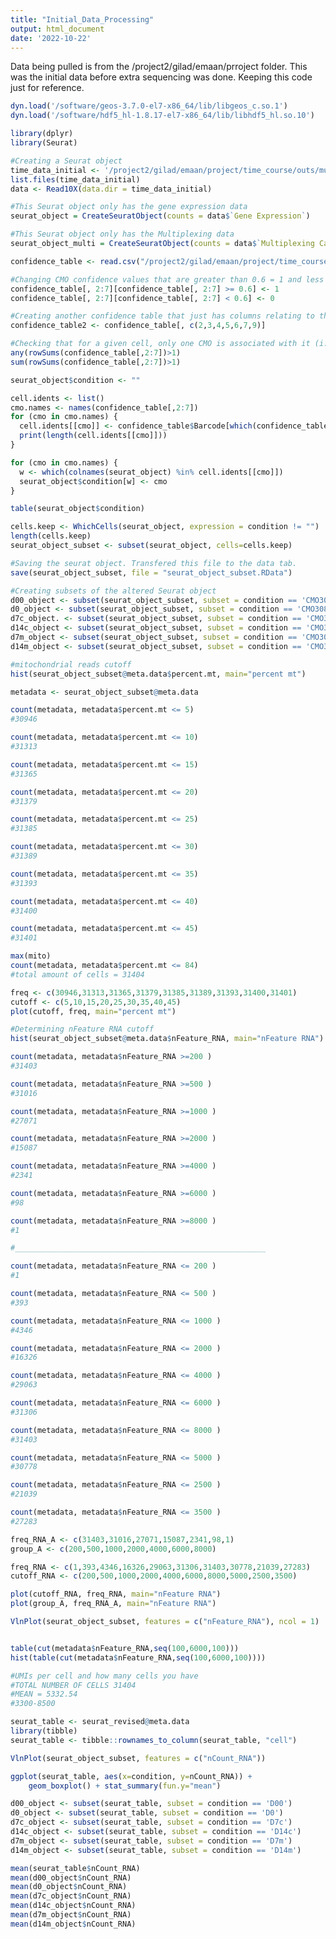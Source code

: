 ```yaml
---
title: "Initial_Data_Processing"
output: html_document
date: '2022-10-22'
---
```


Data being pulled is from the /project2/gilad/emaan/prroject folder. This was the initial data before extra sequencing was done. Keeping this code just for reference. 


```r

dyn.load('/software/geos-3.7.0-el7-x86_64/lib/libgeos_c.so.1')
dyn.load('/software/hdf5_hl-1.8.17-el7-x86_64/lib/libhdf5_hl.so.10')

library(dplyr)
library(Seurat)

#Creating a Seurat object
time_data_initial <- '/project2/gilad/emaan/project/time_course/outs/multi/count/raw_feature_bc_matrix'
list.files(time_data_initial) 
data <- Read10X(data.dir = time_data_initial)

#This Seurat object only has the gene expression data
seurat_object = CreateSeuratObject(counts = data$`Gene Expression`)

#This Seurat object only has the Multiplexing data
seurat_object_multi = CreateSeuratObject(counts = data$`Multiplexing Capture`)

confidence_table <- read.csv("/project2/gilad/emaan/project/time_course/outs/multi/multiplexing_analysis/assignment_confidence_table.csv")

#Changing CMO confidence values that are greater than 0.6 = 1 and less than 0.6 = 0. 
confidence_table[, 2:7][confidence_table[, 2:7] >= 0.6] <- 1
confidence_table[, 2:7][confidence_table[, 2:7] < 0.6] <- 0

#Creating another confidence table that just has columns relating to the time points.  
confidence_table2 <- confidence_table[, c(2,3,4,5,6,7,9)]

```

```r
#Checking that for a given cell, only one CMO is associated with it (i.e. the result should not be greater than 1)
any(rowSums(confidence_table[,2:7])>1)
sum(rowSums(confidence_table[,2:7])>1)
```

```r
seurat_object$condition <- ""

cell.idents <- list()
cmo.names <- names(confidence_table[,2:7])
for (cmo in cmo.names) {
  cell.idents[[cmo]] <- confidence_table$Barcode[which(confidence_table[[cmo]]==1)]
  print(length(cell.idents[[cmo]]))
}

```
```r
for (cmo in cmo.names) {
  w <- which(colnames(seurat_object) %in% cell.idents[[cmo]])
  seurat_object$condition[w] <- cmo
}
```

```r
table(seurat_object$condition)
```

```r
cells.keep <- WhichCells(seurat_object, expression = condition != "")
length(cells.keep)
seurat_object_subset <- subset(seurat_object, cells=cells.keep)

#Saving the seurat object. Transfered this file to the data tab. 
save(seurat_object_subset, file = "seurat_object_subset.RData")

#Creating subsets of the altered Seurat object
d00_object <- subset(seurat_object_subset, subset = condition == 'CMO301')
d0_object <- subset(seurat_object_subset, subset = condition == 'CMO308')
d7c_object. <- subset(seurat_object_subset, subset = condition == 'CMO311')
d14c_object <- subset(seurat_object_subset, subset = condition == 'CMO312')
d7m_object <- subset(seurat_object_subset, subset = condition == 'CMO309')
d14m_object <- subset(seurat_object_subset, subset = condition == 'CMO310')

```
```r
#mitochondrial reads cutoff
hist(seurat_object_subset@meta.data$percent.mt, main="percent mt")

metadata <- seurat_object_subset@meta.data

count(metadata, metadata$percent.mt <= 5)
#30946

count(metadata, metadata$percent.mt <= 10)
#31313

count(metadata, metadata$percent.mt <= 15)
#31365

count(metadata, metadata$percent.mt <= 20)
#31379

count(metadata, metadata$percent.mt <= 25)
#31385

count(metadata, metadata$percent.mt <= 30)
#31389

count(metadata, metadata$percent.mt <= 35)
#31393

count(metadata, metadata$percent.mt <= 40)
#31400

count(metadata, metadata$percent.mt <= 45)
#31401

max(mito)
count(metadata, metadata$percent.mt <= 84)
#total amount of cells = 31404

freq <- c(30946,31313,31365,31379,31385,31389,31393,31400,31401)
cutoff <- c(5,10,15,20,25,30,35,40,45)
plot(cutoff, freq, main="percent mt")

#Determining nFeature RNA cutoff
hist(seurat_object_subset@meta.data$nFeature_RNA, main="nFeature RNA")

count(metadata, metadata$nFeature_RNA >=200 )
#31403

count(metadata, metadata$nFeature_RNA >=500 )
#31016

count(metadata, metadata$nFeature_RNA >=1000 )
#27071

count(metadata, metadata$nFeature_RNA >=2000 )
#15087

count(metadata, metadata$nFeature_RNA >=4000 )
#2341

count(metadata, metadata$nFeature_RNA >=6000 )
#98

count(metadata, metadata$nFeature_RNA >=8000 )
#1

#________________________________________________________

count(metadata, metadata$nFeature_RNA <= 200 )
#1

count(metadata, metadata$nFeature_RNA <= 500 )
#393

count(metadata, metadata$nFeature_RNA <= 1000 )
#4346

count(metadata, metadata$nFeature_RNA <= 2000 )
#16326

count(metadata, metadata$nFeature_RNA <= 4000 )
#29063

count(metadata, metadata$nFeature_RNA <= 6000 )
#31306

count(metadata, metadata$nFeature_RNA <= 8000 )
#31403

count(metadata, metadata$nFeature_RNA <= 5000 )
#30778

count(metadata, metadata$nFeature_RNA <= 2500 )
#21039

count(metadata, metadata$nFeature_RNA <= 3500 )
#27283

freq_RNA_A <- c(31403,31016,27071,15087,2341,98,1)
group_A <- c(200,500,1000,2000,4000,6000,8000)

freq_RNA <- c(1,393,4346,16326,29063,31306,31403,30778,21039,27283)
cutoff_RNA <- c(200,500,1000,2000,4000,6000,8000,5000,2500,3500)

plot(cutoff_RNA, freq_RNA, main="nFeature RNA")
plot(group_A, freq_RNA_A, main="nFeature RNA")

VlnPlot(seurat_object_subset, features = c("nFeature_RNA"), ncol = 1)


table(cut(metadata$nFeature_RNA,seq(100,6000,100)))
hist(table(cut(metadata$nFeature_RNA,seq(100,6000,100))))


```

```r

#UMIs per cell and how many cells you have
#TOTAL NUMBER OF CELLS 31404
#MEAN = 5332.54
#3300-8500

seurat_table <- seurat_revised@meta.data
library(tibble)
seurat_table <- tibble::rownames_to_column(seurat_table, "cell")

VlnPlot(seurat_object_subset, features = c("nCount_RNA"))

ggplot(seurat_table, aes(x=condition, y=nCount_RNA)) + 
    geom_boxplot() + stat_summary(fun.y="mean")

d00_object <- subset(seurat_table, subset = condition == 'D00')
d0_object <- subset(seurat_table, subset = condition == 'D0')
d7c_object <- subset(seurat_table, subset = condition == 'D7c')
d14c_object <- subset(seurat_table, subset = condition == 'D14c')
d7m_object <- subset(seurat_table, subset = condition == 'D7m')
d14m_object <- subset(seurat_table, subset = condition == 'D14m')

mean(seurat_table$nCount_RNA)
mean(d00_object$nCount_RNA)
mean(d0_object$nCount_RNA)
mean(d7c_object$nCount_RNA)
mean(d14c_object$nCount_RNA)
mean(d7m_object$nCount_RNA)
mean(d14m_object$nCount_RNA)



 






```

